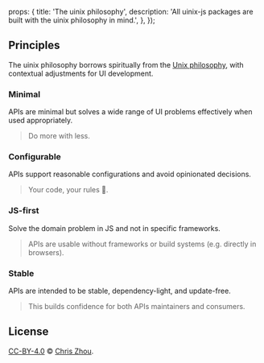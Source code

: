   props: {
    title: 'The uinix philosophy',
    description: 'All uinix-js packages are built with the uinix philosophy in mind.',
  },
});


## Principles

The uinix philosophy borrows spiritually from the [Unix philosophy], with contextual adjustments for UI development.

### Minimal

APIs are minimal but solves a wide range of UI problems effectively when used appropriately.

> Do more with less.

### Configurable

APIs support reasonable configurations and avoid opinionated decisions.

> Your code, your rules 🤘.

### JS-first

Solve the domain problem in JS and not in specific frameworks.

> APIs are usable without frameworks or build systems (e.g. directly in browsers).

### Stable

APIs are intended to be stable, dependency-light, and update-free.

> This builds confidence for both APIs maintainers and consumers.

## License

[CC-BY-4.0][license] © [Chris Zhou][author].

[author]: https://github.com/chrisrzhou
[license]: https://creativecommons.org/licenses/by/4.0/
[uinix-fp]: https://github.com/uinix-js/uinix-fp
[uinix-theme]: https://github.com/uinix-js/uinix-theme
[uinix-ui]: https://github.com/uinix-js/uinix-ui
[unix philosophy]: https://en.wikipedia.org/wiki/Unix_philosophy
